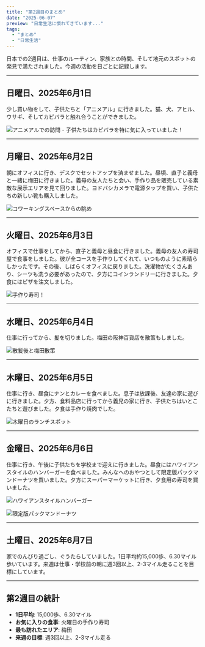 ```yaml
---
title: "第2週目のまとめ"
date: "2025-06-07"
preview: "日常生活に慣れてきています..."
tags:
  - "まとめ"
  - "日常生活"
---
```


日本での2週目は、仕事のルーティン、家族との時間、そして地元のスポットの発見で満たされました。今週の活動を日ごとに記録します。

---

## 日曜日、2025年6月1日

少し買い物をして、子供たちと「アニメアル」に行きました。猫、犬、アヒル、ウサギ、そしてカピバラと触れ合うことができました。

![アニメアルでの訪問 - 子供たちはカピバラを特に気に入っていました！](/images/week-two-img/animeal.jpg)

---

## 月曜日、2025年6月2日

朝にオフィスに行き、デスクでセットアップを済ませました。昼頃、直子と義母と一緒に梅田に行きました。義母の友人たちと会い、手作り品を販売している素敵な展示エリアを見て回りました。ヨドバシカメラで電源タップを買い、子供たちの新しい靴も購入しました。

![コワーキングスペースからの眺め](/images/week-two-img/IMG_8997.jpg)

---

## 火曜日、2025年6月3日

オフィスで仕事をしてから、直子と義母と昼食に行きました。義母の友人の寿司屋で食事をしました。彼が全コースを手作りしてくれて、いつものように素晴らしかったです。その後、しばらくオフィスに戻りました。洗濯物がたくさんあり、シーツも洗う必要があったので、夕方にコインランドリーに行きました。夕食にはピザを注文しました。

![手作り寿司！](/images/week-two-img/IMG_9070.jpg)

---

## 水曜日、2025年6月4日

仕事に行ってから、髪を切りました。梅田の阪神百貨店を散策もしました。

![散髪後と梅田散策](/images/week-two-img/IMG_9092.jpg)

---

## 木曜日、2025年6月5日

仕事に行き、昼食にナンとカレーを食べました。息子は放課後、友達の家に遊びに行きました。夕方、食料品店に行ってから義兄の家に行き、子供たちはいとこたちと遊びました。夕食は手作り焼肉でした。

![木曜日のランチスポット](/images/week-two-img/IMG_9128.jpg)

---

## 金曜日、2025年6月6日

仕事に行き、午後に子供たちを学校まで迎えに行きました。昼食にはハワイアンスタイルのハンバーガーを食べました。みんなへのおやつとして限定版パックマンドーナツを買いました。夕方にスーパーマーケットに行き、夕食用の寿司を買いました。

![ハワイアンスタイルハンバーガー](/images/week-two-img/IMG_9149.jpg)

![限定版パックマンドーナツ](/images/week-two-img/IMG_9144.jpg)

---

## 土曜日、2025年6月7日

家でのんびり過ごし、ぐうたらしていました。1日平均約15,000歩、6.30マイル歩いています。来週は仕事・学校前の朝に週3回以上、2-3マイル走ることを目標にしています。

---

## 第2週目の統計
- **1日平均**: 15,000歩、6.30マイル
- **お気に入りの食事**: 火曜日の手作り寿司
- **最も訪れたエリア**: 梅田
- **来週の目標**: 週3回以上、2-3マイル走る